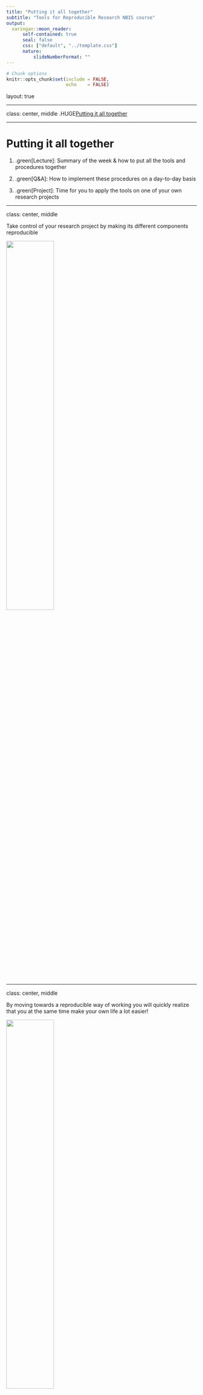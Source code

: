 ```yaml
---
title: "Putting it all together"
subtitle: "Tools for Reproducible Research NBIS course"
output:
  xaringan::moon_reader:
      self-contained: true
      seal: false
      css: ["default", "../template.css"]
      nature:
          slideNumberFormat: ""
---
```


```r
# Chunk options
knitr::opts_chunk$set(include = FALSE,
                      echo    = FALSE)
```

layout: true
<div class="scilife-logo"></div>
<div class="nbis-logo"></div>

---

class: center, middle
.HUGE[Putting it all together]

---

# Putting it all together


1. .green[Lecture]: Summary of the week & how to put all the tools and procedures together

2. .green[Q&A]: How to implement these procedures on a day-to-day basis

3. .green[Project]: Time for you to apply the tools on one of your own research projects

---

class: center, middle

Take control of your research project by making its different components reproducible

<img src="../common-figures/reproducibility-overview.png" style="width:50%;"/>

---

class: center, middle

By moving towards a reproducible way of working you will quickly realize that you at the same time make your own life a lot easier! 

<img src="whats_in_it_for_me.png" style="width:50%;"/>

---

# What have we learned?

.pull-left[
<img src="https://raw.githubusercontent.com/NBISweden/workshop-reproducible-research/devel/pages/images/tutorials_overview.png" style="width:100%;"/>
]

.pull-right[
* How to use the version control system .green[Git] to track changes to code
* How to use the package and environment manager .green[Conda]
* How to use the workflow manager .green[Snakemake]
* How to use .green[R Markdown] to generate automated reports
* How to use .green[Jupyter] notebooks to document your analysis
* How to use .green[Docker] and .green[Singularity] to distribute containerized
  computational environments
]

---

# Divide your work into distinct projects

--

* Keep all .green[files] needed to go from raw data to final results in a dedicated directory

--

* Use relevant .green[subdirectories]

--

* Many software support the “project way of working”, e.g. .green[Rstudio] and the text editors .green[Sublime Text] and .green[Atom]

--

* Use .green[Git] to create structured and version controlled project repositories

---

# Everything can be a project

Project directory templates, e.g. NBIS project template:

.center[<img src="NBISweden_project_template.png" style="width:60%;"/>]

  * https://github.com/NBISweden/project_template
  * https://github.com/snakemake-workflows/cookiecutter-snakemake-workflow

---

# Treasure your data

--

* Keep your input data .green[read-only] - consider it static

--

* Don't create different versions of the input data - write a .green[script], .green[R Markdown] document, .green[Jupyter] notebook or a .green[Snakemake] workflow if you need to preprocess your input data so that the steps can be recreated

--

* .green[Backup]! Keep redundant copies in different physical locations

--

* Upload your raw data as soon as possible to a .green[public data repository]

---

# Organize your coding

--

* Avoid generating files .green[interactively] or doing things .green[by hand] - there is no way to track how they were made

--

* Write .green[scripts], .green[R Markdown] documents, .green[Jupyter] notebooks or .green[Snakemake] workflows for reproducible results to connect raw data to final results

--

* Keep the .green[parameters] separate (e.g. at top of file or in a separate configuration file)

---

class: center, middle

# Discuss in your groups

Which of these advices are most relevant to your work?

Are you going to change your way of working? If yes, how?

---

# Options for reproducing a research project

<img src="my_project_repo.png" style="width:75%;"/>

.small[www.bitbucket.org]

---

# Options for reproducing a research project

<img src="my_project_repo_2.png" style="width:75%;"/>

---

# Options for reproducing a research project

<img src="my_project_repo_2.png" style="width:75%;"/>


* .green[Git] clone and run code or workflow

--

* .green[Git] clone, create .green[Conda] env, and run code or workflow

--

* .green[Git] clone, .green[Docker] build, and run code or workflow in container

--

* .green[Docker] pull (from online repository) and run code or workflow in container

---

# Options for reproducing a research project

.pull-left[
[Example video](https://drive.google.com/file/d/1lXHlDdseHTe2Pb1JaCIhqDS7odTCVyRC/view?usp=sharing): 

Pulling the Docker image for the case study from an online repository and running the workflow in a container

]

.pull-right[
<img src="https://raw.githubusercontent.com/NBISweden/workshop-reproducible-research/devel/pages/images/rulegraph_mrsa_intro.svg" style="width:100%;"/>
]

---

# What is reasonable for your project?

.pull-left[<img src="../common-figures/reproducibility-overview.png" style="width:75%;"/>

   

]

---

# What is reasonable for your project?

.pull-left[<img src="../common-figures/reproducibility-overview.png" style="width:75%;"/>

.green[Minimal]: write code in a reproducible way

]

--

.pull-right[

Connect your results with the code:
* Use .green[R Markdown] documents or .green[Jupyter] notebooks

Take another step:
* Convert your code into a .green[Snakemake] workflow

]

---

# What is reasonable for your project?

.pull-left[<img src="../common-figures/reproducibility-overview.png" style="width:75%;"/>

.green[Minimal]: write code in a reproducible way

.green[Good]: versioned and structured repository

]

--

.pull-right[

Use .green[Git] for version controlling and collaboration:
* Create one .green[Git] repository per project
* Track your changes with .green[Git]
* Publish your code along with your results on <a href="https://github.com" .green[GitHub] </a> or <a href="https://bitbucket.org" .green[BitBucket] </a>

]

---

# What is reasonable for your project?

.pull-left[<img src="../common-figures/reproducibility-overview.png" style="width:75%;"/>

.green[Minimal]: write code in a reproducible way

.green[Good]: versioned and structured repository

.green[Better]: organize software dependencies

]

--

.pull-right[

Manage your depencencies:
* Use .green[Conda] to install software in environments that can be easily exported and installed on a different system

]

---

# What is reasonable for your project?

.pull-left[<img src="../common-figures/reproducibility-overview.png" style="width:75%;"/>

.green[Minimal]: write code in a reproducible way

.green[Good]: versioned and structured repository

.green[Better]: organize software dependencies

.green[Best]: export everything!

]

--

.pull-right[

Completely recreate the compute system:
* Consider packaging your project in a .green[Docker] or .green[Singularity] container

]

---

class: center, middle

# Discuss in your groups

Which of the suggested ambition levels seems most reasonable for your work?

Are you going to use one of the suggested combinations of tools in your research? 
Or are you planning to use a different combination?

---

# Alternatives

--

.green[Version control]

* **Git** – Widely used and a lot of tools available + GitHub/BitBucket.
* **Mercurial** – Distributed model just like Git, close to sourceforge.
* **Subversion** – Centralized model unlike git/mercurial; no local repository on your computer and somewhat easier to use.

--

.green[Environment / package managers]

* **Conda** – General purpose environment and package manager. Community-hosted collections of tools at bioconda or conda-forge.
* **Pip** – Package manager for Python, has a large repository at pypi.
* **Apt/yum/brew** – Native package managers for different OS. Integrated in OS and might deal with e.g. update notifications better.
* **Virtualenv** – Environment manager used to set up semi-isolated python environments.

---

# Alternatives

.green[Workflow managers]

* **Snakemake** – Based on Python, easily understandable format, relies on file names.
* **Nextflow** – Based on Groovy, uses data pipes rather than file names to construct the workflow.
* **Make** – Used in software development and has been around since the 70s. Flexible but notoriously obscure syntax.
* **Galaxy** -  attempts to make computational biology accessible to researchers without programming experience by using a GUI.

---

# Alternatives

.green[Literate programming]

* **Jupyter** – Create and share notebooks in a variety of languages and formats by using a web browser.
* **R Markdown** – Developed by Rstudio, focuses on generating high-quality documents.
* **Zeppelin** – Developed by Apache. Closely integrated with Spark for distributed computing and Big Data applications.
* **Beaker** – Newcomer based on Ipython, just as Jupyter. Has a focus on integrating multiple languages in the same notebook.

---

# Alternatives

.green[Containerization / virtualization]

* **Docker** – Used for packaging and isolating applications in containers. Dockerhub allows for convenient sharing. Requires root access.
* **Singularity** – Simpler Docker alternative geared towards high performance computing. Does not require root.
* **Shifter** – Similar ambition as Singularity, but less focus on mobility and more on resource management.
* **VirtualBox/VMWare** – Virtualization rather than containerization. Less lightweight, but no reliance on host kernel.

---

class: center, middle

# "What's in it for me?"

<img src="calvin_hobbes_past_corresponding.png" style="width:50%;"/>

---

# NBIS Bioinformatics drop-in

Any questions related to reproducible research tools and concepts? Talk to an NBIS expert!

* Online (.green[zoom])
* Every .green[Tuesday, 14.00-15.00] (except public holidays)
* Check .green[www.nbis.se/events] for zoom link and more info

---

class: center, middle

# Q&A: How to implement these procedures on a day-to-day basis
